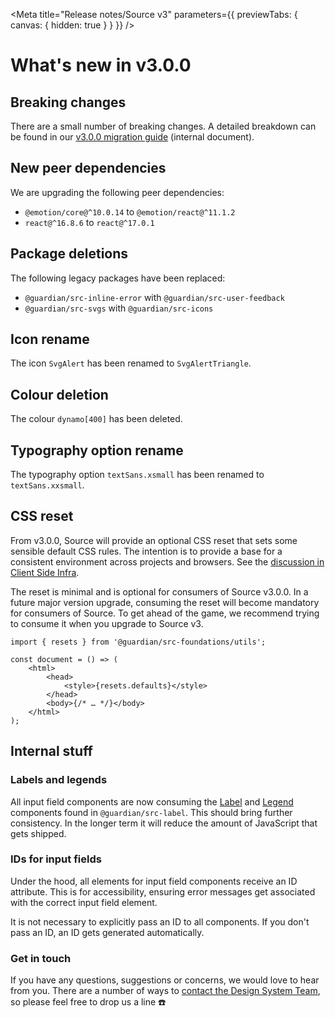 
<Meta
	title="Release notes/Source v3"
	parameters={{ previewTabs: { canvas: { hidden: true } } }}
/>

# What's new in v3.0.0

## Breaking changes

There are a small number of breaking changes. A detailed breakdown can be found in our [v3.0.0 migration guide](https://docs.google.com/document/d/1qmHSCCCRs98LI9vN2B8I0yjqBAsRfJclEqcPma0wqbI/edit) (internal document).

## New peer dependencies

We are upgrading the following peer dependencies:

-   `@emotion/core@^10.0.14` to `@emotion/react@^11.1.2`
-   `react@^16.8.6` to `react@^17.0.1`

## Package deletions

The following legacy packages have been replaced:

-   `@guardian/src-inline-error` with `@guardian/src-user-feedback`
-   `@guardian/src-svgs` with `@guardian/src-icons`

## Icon rename

The icon `SvgAlert` has been renamed to `SvgAlertTriangle`.

## Colour deletion

The colour `dynamo[400]` has been deleted.

## Typography option rename

The typography option `textSans.xsmall` has been renamed to `textSans.xxsmall`.

## CSS reset

From v3.0.0, Source will provide an optional CSS reset that sets some sensible default CSS rules. The intention is to provide a base for a consistent environment across projects and browsers. See the [discussion in Client Side Infra](https://github.com/orgs/guardian/teams/client-side-infra/discussions/17).

The reset is minimal and is optional for consumers of Source v3.0.0. In a future major version upgrade, consuming the reset will become mandatory for consumers of Source. To get ahead of the game, we recommend trying to consume it when you upgrade to Source v3.

```tsx
import { resets } from '@guardian/src-foundations/utils';

const document = () => (
	<html>
		<head>
			<style>{resets.defaults}</style>
		</head>
		<body>{/* … */}</body>
	</html>
);
```

## Internal stuff

### Labels and legends

All input field components are now consuming the [Label](https://guardian.github.io/source/?path=/docs/source-src-label-label--playground) and [Legend](https://guardian.github.io/source/?path=/docs/source-src-label-legend--playground) components found in `@guardian/src-label`. This should bring further consistency. In the longer term it will reduce the amount of JavaScript that gets shipped.

### IDs for input fields

Under the hood, all elements for input field components receive an ID attribute. This is for accessibility, ensuring error messages get associated with the correct input field element.

It is not necessary to explicitly pass an ID to all components. If you don't pass an ID, an ID gets generated automatically.

### Get in touch

If you have any questions, suggestions or concerns, we would love to hear from you. There are a number of ways to [contact the Design System Team](https://theguardian.design/2a1e5182b/v/14821/p/231f6b-contact-us), so please feel free to drop us a line ☎️
